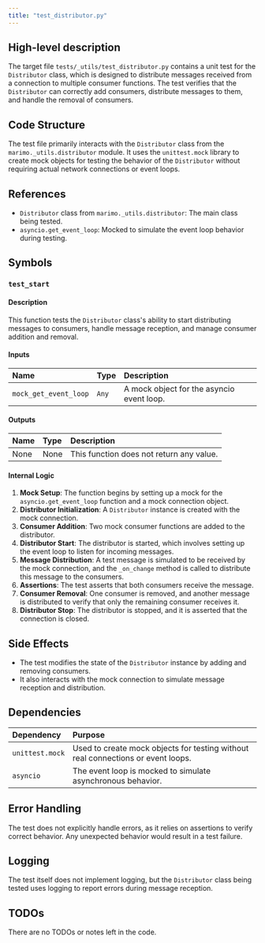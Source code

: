 ```yaml
---
title: "test_distributor.py"
---
```


## High-level description

The target file `tests/_utils/test_distributor.py` contains a unit test for the `Distributor` class, which is designed to distribute messages received from a connection to multiple consumer functions. The test verifies that the `Distributor` can correctly add consumers, distribute messages to them, and handle the removal of consumers.

## Code Structure

The test file primarily interacts with the `Distributor` class from the `marimo._utils.distributor` module. It uses the `unittest.mock` library to create mock objects for testing the behavior of the `Distributor` without requiring actual network connections or event loops.

## References

- `Distributor` class from `marimo._utils.distributor`: The main class being tested.
- `asyncio.get_event_loop`: Mocked to simulate the event loop behavior during testing.

## Symbols

### `test_start`
#### Description
This function tests the `Distributor` class's ability to start distributing messages to consumers, handle message reception, and manage consumer addition and removal.

#### Inputs
| Name              | Type | Description |
|:------------------|:-----|:------------|
| `mock_get_event_loop` | `Any` | A mock object for the asyncio event loop. |

#### Outputs
| Name | Type | Description |
|:-----|:-----|:------------|
| None | None | This function does not return any value. |

#### Internal Logic
1. **Mock Setup**: The function begins by setting up a mock for the `asyncio.get_event_loop` function and a mock connection object.
2. **Distributor Initialization**: A `Distributor` instance is created with the mock connection.
3. **Consumer Addition**: Two mock consumer functions are added to the distributor.
4. **Distributor Start**: The distributor is started, which involves setting up the event loop to listen for incoming messages.
5. **Message Distribution**: A test message is simulated to be received by the mock connection, and the `_on_change` method is called to distribute this message to the consumers.
6. **Assertions**: The test asserts that both consumers receive the message.
7. **Consumer Removal**: One consumer is removed, and another message is distributed to verify that only the remaining consumer receives it.
8. **Distributor Stop**: The distributor is stopped, and it is asserted that the connection is closed.

## Side Effects

- The test modifies the state of the `Distributor` instance by adding and removing consumers.
- It also interacts with the mock connection to simulate message reception and distribution.

## Dependencies

| Dependency | Purpose |
|:-----------|:--------|
| `unittest.mock` | Used to create mock objects for testing without real connections or event loops. |
| `asyncio` | The event loop is mocked to simulate asynchronous behavior. |

## Error Handling

The test does not explicitly handle errors, as it relies on assertions to verify correct behavior. Any unexpected behavior would result in a test failure.

## Logging

The test itself does not implement logging, but the `Distributor` class being tested uses logging to report errors during message reception.

## TODOs

There are no TODOs or notes left in the code.